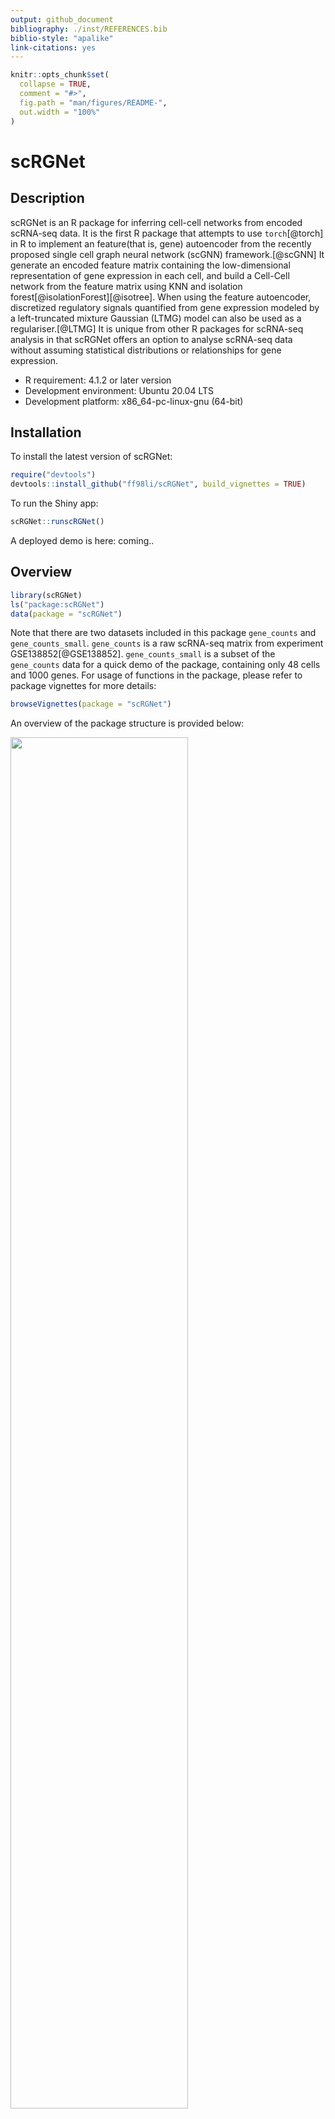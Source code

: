 ```yaml
---
output: github_document
bibliography: ./inst/REFERENCES.bib
biblio-style: "apalike"
link-citations: yes
---
```


<!-- README.md is generated from README.Rmd. Please edit that file -->

```r
knitr::opts_chunk$set(
  collapse = TRUE,
  comment = "#>",
  fig.path = "man/figures/README-",
  out.width = "100%"
)
```

# scRGNet

## Description
<!-- badges: start -->
<!-- badges: end -->

scRGNet is an R package for inferring cell-cell networks from encoded scRNA-seq data.
It is the first R package that attempts to use `torch`[@torch] in R to implement an feature(that is, gene) autoencoder from the recently proposed single cell graph neural network (scGNN) framework.[@scGNN] It generate an encoded feature matrix containing the low-dimensional representation of gene expression in each cell, and build a Cell-Cell network from the feature matrix using KNN and isolation forest[@isolationForest][@isotree]. When using the feature autoencoder, discretized regulatory signals quantified from gene expression modeled by a left-truncated mixture Gaussian (LTMG) model can also be used as a regulariser.[@LTMG] It is unique from other R packages for scRNA-seq analysis in that scRGNet offers an option to analyse scRNA-seq data without assuming statistical distributions or relationships for gene expression.

- R requirement: 4.1.2 or later version
- Development environment: Ubuntu 20.04 LTS
- Development platform: x86_64-pc-linux-gnu (64-bit)

## Installation

To install the latest version of scRGNet:

``` r
require("devtools")
devtools::install_github("ff98li/scRGNet", build_vignettes = TRUE)
```

To run the Shiny app:

``` r
scRGNet::runscRGNet()
```

A deployed demo is here: coming..

## Overview

```r
library(scRGNet)
ls("package:scRGNet")
data(package = "scRGNet")
```

Note that there are two datasets included in this package `gene_counts` and `gene_counts_small`. `gene_counts` is a raw scRNA-seq matrix from experiment GSE138852[@GSE138852]. `gene_counts_small` is a subset of the `gene_counts` data for a quick demo of the package, containing only 48 cells and 1000 genes. For usage of functions in the package, please refer to package vignettes for more details:

```r
browseVignettes(package = "scRGNet")
```

An overview of the package structure is provided below:

![](./inst/extdata/structure.png){ width=75% }

An overview of the package workflow is illustrated below:

![](./inst/extdata/overview.png)

## Contributions

The author of the package is Feifei Li. The *runLTMG* function uses the LTMG object and the function for inferring LTMG tags from `scgnnltmg`[@scGNN]. `data.table` R package[@dt] is used for fast reading in a large size scRNA-seq raw matrix from csv. The `Matrix`[@matrix] R package is used to store scRNA-seq data as a sparse matrix to reduce memory usage, and used to convert a tensor object to an R matrix. The *scDataset* object is an `R6` object[@r6] inherited from class `dataset` from `torch`. The feature autoencoder is also an R6 object inherited from the basic neural network modules `nn_module` from `torch` R package, and it makes use of its functional modules `nnf_linear` and `nnf_relu`.[@torch] Iteration of model training makes use of `coro::loop` form the `coro` R package. The model training also uses `progress` R package to inform users the model trainning progress. The *generateNetwork* function makes use of `graph_from_data_frame` from `igraph` R package to generate a plottable `igraph` object.[@igraph], and the isolation forest model from the `isotree` R package[@isotree] is used to prune outliers in cell graphs produced by *generateNetwork*. The interactive visualisation of produced cell network makes use of the `visNetwork` R package[@visNetwork]. `plotDegree` and `plotLog` make use of the `graphics` R package[@graphics]. `cluster_label_prop` and `degree` function from `igraph` R package are used to compute the communities and degrees of the network. The shiny app of this package is made with `shiny`[@shiny], `shinyjs`[@shinyjs], and `shinybusy`[@shinybusy] R packages. Except for the LTMG modeling in `runLTMG` uses external R package for computation, all other functions for data processing and analysis in this package are my original R implementation. 

## Acknowledgements

This  package  was  developed  as  part  of  an  assessment  for  2021  BCB410H:  Applied  Bioinformatics, University of Toronto, Toronto, CANADA.

## References
